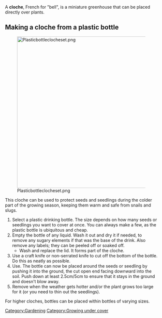 A '''cloche''', French for "bell", is a miniature greenhouse that can be placed directly over plants.

== Making a cloche from a plastic bottle ==

[[File:Plasticbottleclocheset.png|500px|center]]

This cloche can be used to protect seeds and seedlings during the colder part of the growing season, keeping them warm and safe from snails and slugs.

# Select a plastic drinking bottle. The size depends on how many seeds or seedlings you want to cover at once. You can always make a few, as the plastic bottle is ubiquitous and cheap.
# Empty the bottle of any liquid. Wash it out and dry it if needed, to remove any sugary elements if that was the base of the drink. Also remove any labels; they can be peeled off or soaked off.
#*Wash and replace the lid. It forms part of the cloche.
# Use a craft knife or non-serrated knife to cut off the bottom of the bottle. Do this as neatly as possible. 
# Use. The bottle can now be placed around the seeds or seedling by pushing it into the ground, the cut open end facing downward into the soil. Push down at least 2.5cm/5cm to ensure that it stays in the ground and doesn't blow away.
# Remove when the weather gets hotter and/or the plant grows too large for it (or you need to thin out the seedlings).

For higher cloches, bottles can be placed within bottles of varying sizes.

{{stub}}

[[Category:Gardening]]
[[Category:Growing under cover]]